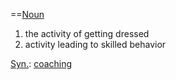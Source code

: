 
==[[Noun]]
# the activity of getting dressed 
# activity leading to skilled behavior 

[[Syn.]]: [[coaching]]
